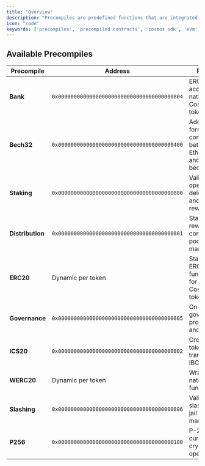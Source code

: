 ```yaml
---
title: "Overview"
description: "Precompiles are predefined functions that are integrated at the protocol level but exposed as EVM smart contract interfaces. Many precompiles provide access to Cosmos SDK module functionality for EVM applications and clients to easily leverage."
icon: "code"
keywords: ['precompiles', 'precompiled contracts', 'cosmos sdk', 'evm', 'smart contracts', 'staking', 'governance', 'ibc', 'bank', 'distribution', 'slashing', 'evidence', 'bech32', 'p256', 'erc20', 'werc20', 'callbacks']
---
```


## Available Precompiles

| Precompile       | Address                                      | Purpose                                                          | Reference                 |
| ---------------- | -------------------------------------------- | ---------------------------------------------------------------- | ------------------------- |
| **Bank**         | `0x0000000000000000000000000000000000000804` | ERC20-style access to native Cosmos SDK tokens                   | [Details](/docs/evm/v0.4.x/documentation/smart-contracts/precompiles/bank)         |
| **Bech32**       | `0x0000000000000000000000000000000000000400` | Address format conversion between Ethereum hex and Cosmos bech32 | [Details](/docs/evm/v0.4.x/documentation/smart-contracts/precompiles/bech32)       |
| **Staking**      | `0x0000000000000000000000000000000000000800` | Validator operations, delegation, and staking rewards            | [Details](/docs/evm/v0.4.x/documentation/smart-contracts/precompiles/staking)      |
| **Distribution** | `0x0000000000000000000000000000000000000801` | Staking rewards and community pool management                    | [Details](/docs/evm/v0.4.x/documentation/smart-contracts/precompiles/distribution) |
| **ERC20**        | Dynamic per token                            | Standard ERC20 functionality for native Cosmos tokens            | [Details](/docs/evm/v0.4.x/documentation/smart-contracts/precompiles/erc20)        |
| **Governance**   | `0x0000000000000000000000000000000000000805` | On-chain governance proposals and voting                         | [Details](/docs/evm/v0.4.x/documentation/smart-contracts/precompiles/governance)   |
| **ICS20**        | `0x0000000000000000000000000000000000000802` | Cross-chain token transfers via IBC                              | [Details](/docs/evm/v0.4.x/documentation/smart-contracts/precompiles/ics20)        |
| **WERC20**       | Dynamic per token                            | Wrapped native token functionality                               | [Details](/docs/evm/v0.4.x/documentation/smart-contracts/precompiles/werc20)       |
| **Slashing**     | `0x0000000000000000000000000000000000000806` | Validator slashing and jail management                           | [Details](/docs/evm/v0.4.x/documentation/smart-contracts/precompiles/slashing)     |
| **P256**         | `0x0000000000000000000000000000000000000100` | P-256 elliptic curve cryptographic operations                    | [Details](/docs/evm/v0.4.x/documentation/smart-contracts/precompiles/p256)         |
